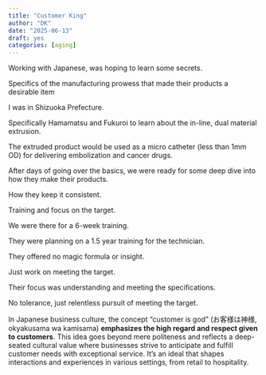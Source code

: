 ```yaml
---
title: "Customer King"
author: "DK"
date: "2025-06-13"
draft: yes
categories: [aging]
---
```


Working with Japanese, was hoping to learn some secrets.

Specifics of the manufacturing prowess that made their products a desirable item

I was in Shizuoka Prefecture.

Specifically Hamamatsu and Fukuroi to learn about the in-line, dual material extrusion.

The extruded product would be used as a micro catheter (less than 1mm OD) for delivering embolization and cancer drugs.

After days of going over the basics, we were ready for some deep dive into how they make their products.

How they keep it consistent.

Training and focus on the target.

We were there for a 6-week training.

They were planning on a 1.5 year training for the technician.

They offered no magic formula or insight.

Just work on meeting the target.

Their focus was understanding and meeting the specifications.

No tolerance, just relentless pursuit of meeting the target.

In Japanese business culture, the concept "customer is god" (お客様は神様, okyakusama wa kamisama) **emphasizes the high regard and respect given to customers**. This idea goes beyond mere politeness and reflects a deep-seated cultural value where businesses strive to anticipate and fulfill customer needs with exceptional service. It's an ideal that shapes interactions and experiences in various settings, from retail to hospitality. 

